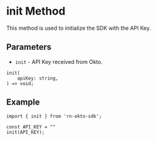 
# init Method
This method is used to initialize the SDK with the API Key.

## Parameters
- `init` - API Key received from Okto.

```tsx copy
init(
    apiKey: string,    
) => void;
```

## Example
```tsx copy
import { init } from 'rn-okto-sdk';

const API_KEY = ""
init(API_KEY);
```
